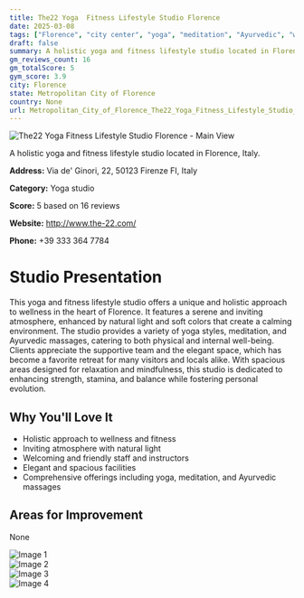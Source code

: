 ```yaml
---
title: The22 Yoga  Fitness Lifestyle Studio Florence
date: 2025-03-08
tags: ["Florence", "city center", "yoga", "meditation", "Ayurvedic", "wellness", "atmosphere", "Florence"]  
draft: false
summary: A holistic yoga and fitness lifestyle studio located in Florence, Italy.
gm_reviews_count: 16
gm_totalScore: 5
gym_score: 3.9
city: Florence
state: Metropolitan City of Florence
country: None
url: Metropolitan_City_of_Florence_The22_Yoga_Fitness_Lifestyle_Studio_Florence
---
```


<div className="aspect-[16/9] relative my-8">
  <img 
    src="https://lh5.googleusercontent.com/p/AF1QipPRjgDvnw8zfmQ03NUMPc-oUoHhpWhNhC09D1q2=w1920-h1080-k-no"
    alt="The22 Yoga  Fitness Lifestyle Studio Florence - Main View"
    className="object-cover absolute inset-0 w-full h-full rounded-lg"
  />
</div>

A holistic yoga and fitness lifestyle studio located in Florence, Italy.

**Address:** Via de' Ginori, 22, 50123 Firenze FI, Italy

**Category:** Yoga studio

**Score:** 5 based on 16 reviews

**Website:** http://www.the-22.com/

**Phone:** +39 333 364 7784

# Studio Presentation

This yoga and fitness lifestyle studio offers a unique and holistic approach to wellness in the heart of Florence. 
It features a serene and inviting atmosphere, enhanced by natural light and soft colors that create a calming environment. 
The studio provides a variety of yoga styles, meditation, and Ayurvedic massages, catering to both physical and internal well-being. 
Clients appreciate the supportive team and the elegant space, which has become a favorite retreat for many visitors and locals alike. 
With spacious areas designed for relaxation and mindfulness, this studio is dedicated to enhancing strength, stamina, and balance while fostering personal evolution.

## Why You'll Love It

- Holistic approach to wellness and fitness
- Inviting atmosphere with natural light
- Welcoming and friendly staff and instructors
- Elegant and spacious facilities
- Comprehensive offerings including yoga, meditation, and Ayurvedic massages

## Areas for Improvement

None

<div className="grid grid-cols-1 xl:grid-cols-2 gap-4 my-8">
<div className="aspect-[4/3] relative"><img src="https://lh5.googleusercontent.com/p/AF1QipPJ0Bgs56WpQUyFxYlsrGoONmpa1DvDFIK2Ifi7=w1920-h1080-k-no" alt="Image 1" className="object-cover absolute inset-0 w-full h-full rounded-lg" /></div>
<div className="aspect-[4/3] relative"><img src="https://lh5.googleusercontent.com/p/AF1QipOtSmjpYZ7LDqMda0bRbe_aGwq2ji9yaELiCWXk=w1920-h1080-k-no" alt="Image 2" className="object-cover absolute inset-0 w-full h-full rounded-lg" /></div>
<div className="aspect-[4/3] relative"><img src="https://lh5.googleusercontent.com/p/AF1QipMbkWYiGyNaeNUE2Yh2waSDIlQiCsu-pY9cH_0L=w1920-h1080-k-no" alt="Image 3" className="object-cover absolute inset-0 w-full h-full rounded-lg" /></div>
<div className="aspect-[4/3] relative"><img src="https://lh5.googleusercontent.com/p/AF1QipPF2eejwbOb2nfdRN1neIqcS8l03QWYFYyescqz=w1920-h1080-k-no" alt="Image 4" className="object-cover absolute inset-0 w-full h-full rounded-lg" /></div>
</div>